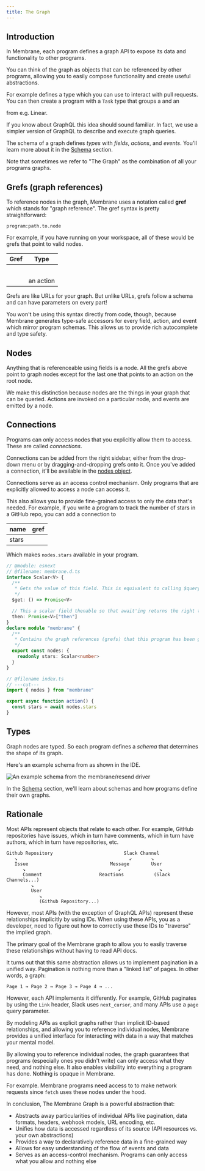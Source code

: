 ```yaml
---
title: The Graph
---
```



## Introduction

In Membrane, each program defines a graph API to expose its data and
functionality to other programs.

You can think of the graph as objects that can be referenced by other programs,
allowing you to easily compose functionality and create useful abstractions.

For example <Package name="github" /> defines a <Type type='PullRequest'/> type
which you can use to interact with pull requests. You can then create a program
with a `Task` type that groups a <Type type='PullRequest' /> and an

<Type type="Issue" /> from e.g. Linear.

If you know about GraphQL this idea should sound familiar. In fact, we use a
simpler version of GraphQL to describe and execute graph queries.

The schema of a graph defines _types_ with _fields_, _actions_, and _events_.
You'll learn more about it in the [Schema](/concepts/schema) section.

Note that sometimes we refer to "The Graph" as the combination of all your
programs graphs.

## Grefs (graph references)

To reference nodes in the graph, Membrane uses a notation called **gref** which
stands for "graph reference". The gref syntax is pretty straightforward:

`program:path.to.node`

For example, if you have <Package name="github"/> running on your workspace, all
of these would be grefs that point to valid nodes.

| Gref                                                           | Type                          |
| -------------------------------------------------------------- | ----------------------------- |
| <Gref value="github:"/>                                        | <Type type="Root"/>           |
| <Gref value='github:users'/>                                   | <Type type="UserCollection"/> |
| <Gref value='github:users.one(name:"membrane-io")'/>           | <Type type="User"/>           |
| <Gref value='github:users.one(name:"membrane-io").bio'/>       | <Type type="String"/>         |
| <Gref value='github:users.one(name:"membrane-io").followers'/> | <Type type="Int"/>            |
| <Gref value='github:configure'/>                               | an action                     |

<span data-pagefind-weight="10">Grefs</span> are like URLs for your graph. But unlike URLs, grefs follow a schema and
can have parameters on every part!

You won't be using this syntax directly from code, though, because Membrane
generates type-safe accessors for every field, action, and event which mirror
program schemas. This allows us to provide rich autocomplete and type safety.

## Nodes

Anything that is referenceable using fields is a <span data-pagefind-weight="10">node</span>.  All the grefs above point
to graph nodes except for the last one that points to an action on the root node.

We make this distinction because nodes are the things in your graph that can be
queried. Actions are invoked _on_ a particular node, and events are emitted _by_
a node.

## Connections

Programs can only access nodes that you explicitly allow them to access. These
are called _connections_.

Connections can be added from the right sidebar, either from the drop-down menu
or by dragging-and-dropping grefs onto it. Once you've added a connection, it'll
be available in the [nodes object](/reference/typescript-api#nodes).

Connections serve as an access control mechanism. Only programs that are
explicitly allowed to access a node can access it.

This also allows you to provide fine-grained access to only the data that's
needed. For example, if you write a program to track the number of stars in a
GitHub repo, you can add a connection to

| name  | gref                                                                                           |
| ----- | ---------------------------------------------------------------------------------------------- |
| stars | <Gref value='github:users.one(name:"membrane-io").repos.one(name:"membrane-io").stargazers' /> |

Which makes `nodes.stars` available in your program.

```ts twoslash "nodes.stars"
// @module: esnext
// @filename: membrane.d.ts
interface Scalar<V> {
  /**
   * Gets the value of this field. This is equivalent to calling $query without arguments
   */
  $get: () => Promise<V>

  // This a scalar field thenable so that await'ing returns the right type
  then: Promise<V>["then"]
}
declare module "membrane" {
  /**
   * Contains the graph references (grefs) that this program has been given access to.
   */
  export const nodes: {
    readonly stars: Scalar<number>
  }
}

// @filename index.ts
// ---cut---
import { nodes } from "membrane"

export async function action() {
  const stars = await nodes.stars
}
```

## Types

Graph nodes are typed. So each program defines a _schema_ that determines the
shape of its graph.

Here's an example schema from <Package name="resend"/> as shown in the IDE.

![An example schema from the membrane/resend
  driver](@assets/resend-schema.png)

In the [Schema](/concepts/schema) section, we'll learn about schemas and how
programs define their own graphs.

## Rationale

Most APIs represent objects that relate to each other. For example, GitHub
repositories have issues, which in turn have comments, which in turn have
authors, which in turn have repositories, etc.

```
Github Repository                          Slack Channel
   ↘                                         ↙       ↘
   Issue                              Message        User
      ↘                                  ↙              ↘
      Comment                     Reactions           (Slack Channels...)
         ↘
         User
            ↘
            (Github Repository...)
```

However, most APIs (with the exception of GraphQL APIs) represent these
relationships implicitly by using IDs. When using these APIs, you as a
developer, need to figure out how to correctly use these IDs to "traverse" the
implied graph.

The primary goal of the Membrane graph to allow you to easily traverse these
relationships without having to read API docs.

It turns out that this same abstraction allows us to implement pagination in a
unified way. Pagination is nothing more than a "linked list" of pages. In other
words, a graph:

```
Page 1 → Page 2 → Page 3 → Page 4 → ...
```

However, each API implements it differently. For example, GitHub paginates by
using the `Link` header, Slack uses `next_cursor`, and many APIs use a `page`
query parameter.

By modeling APIs as explicit graphs rather than implicit ID-based relationships,
and allowing you to reference individual nodes, Membrane provides a unified
interface for interacting with data in a way that matches your mental model.

By allowing you to reference individual nodes, the graph guarantees that
programs (especially ones you didn't write) can only access what they need, and
nothing else. It also enables visibility into everything a program has done.
Nothing is opaque in Membrane.

For example. Membrane programs need access to <Package name="http" /> to make
network requests since `fetch` uses these nodes under the hood.

In conclusion, The Membrane Graph is a powerful abstraction that:

- Abstracts away particularities of individual APIs like pagination, data
  formats, headers, webhook models, URL encoding, etc.
- Unifies how data is accessed regardless of its source (API resources vs. your
  own abstractions)
- Provides a way to declaratively reference data in a fine-grained way
- Allows for easy understanding of the flow of events and data
- Serves as an access-control mechanism. Programs can only access what you allow
  and nothing else
